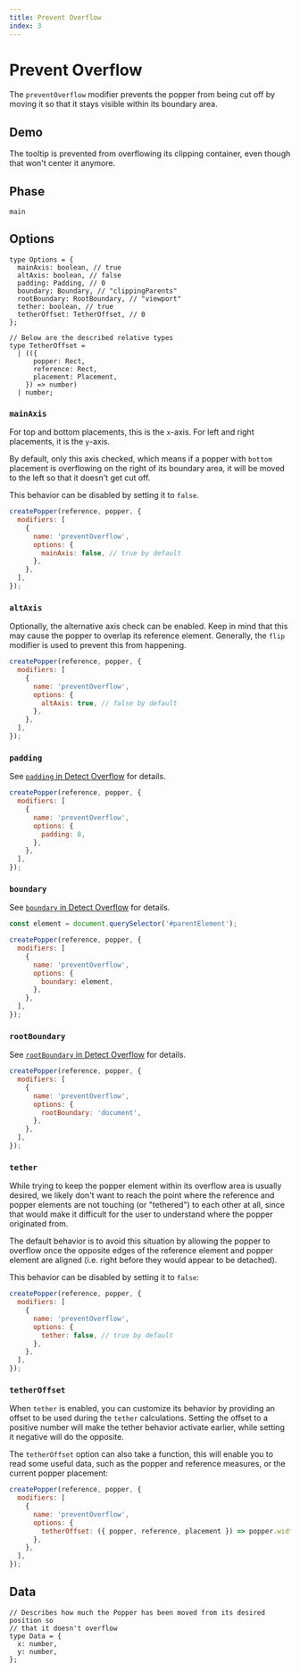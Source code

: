 ```yaml
---
title: Prevent Overflow
index: 3
---
```



# Prevent Overflow

The `preventOverflow` modifier prevents the popper from being cut off by moving
it so that it stays visible within its boundary area.

<x-ad />

## Demo

The tooltip is prevented from overflowing its clipping container, even though
that won't center it anymore.

<PreventOverflowDemo />

## Phase

`main`

## Options

```flow
type Options = {
  mainAxis: boolean, // true
  altAxis: boolean, // false
  padding: Padding, // 0
  boundary: Boundary, // "clippingParents"
  rootBoundary: RootBoundary, // "viewport"
  tether: boolean, // true
  tetherOffset: TetherOffset, // 0
};

// Below are the described relative types
type TetherOffset =
  | (({
      popper: Rect,
      reference: Rect,
      placement: Placement,
    }) => number)
  | number;
```

### `mainAxis`

For top and bottom placements, this is the `x`-axis. For left and right
placements, it is the `y`-axis.

By default, only this axis checked, which means if a popper with `bottom`
placement is overflowing on the right of its boundary area, it will be moved to
the left so that it doesn't get cut off.

This behavior can be disabled by setting it to `false`.

```js
createPopper(reference, popper, {
  modifiers: [
    {
      name: 'preventOverflow',
      options: {
        mainAxis: false, // true by default
      },
    },
  ],
});
```

### `altAxis`

Optionally, the alternative axis check can be enabled. Keep in mind that this
may cause the popper to overlap its reference element. Generally, the `flip`
modifier is used to prevent this from happening.

```js
createPopper(reference, popper, {
  modifiers: [
    {
      name: 'preventOverflow',
      options: {
        altAxis: true, // false by default
      },
    },
  ],
});
```

### `padding`

See [`padding` in Detect Overflow](/docs/utils/detect-overflow/#padding) for
details.

```js
createPopper(reference, popper, {
  modifiers: [
    {
      name: 'preventOverflow',
      options: {
        padding: 8,
      },
    },
  ],
});
```

### `boundary`

See [`boundary` in Detect Overflow](/docs/utils/detect-overflow/#boundary) for
details.

```js
const element = document.querySelector('#parentElement');

createPopper(reference, popper, {
  modifiers: [
    {
      name: 'preventOverflow',
      options: {
        boundary: element,
      },
    },
  ],
});
```

### `rootBoundary`

See
[`rootBoundary` in Detect Overflow](/docs/utils/detect-overflow/#rootboundary)
for details.

```js
createPopper(reference, popper, {
  modifiers: [
    {
      name: 'preventOverflow',
      options: {
        rootBoundary: 'document',
      },
    },
  ],
});
```

### `tether`

While trying to keep the popper element within its overflow area is usually
desired, we likely don't want to reach the point where the reference and popper
elements are not touching (or "tethered") to each other at all, since that would
make it difficult for the user to understand where the popper originated from.

The default behavior is to avoid this situation by allowing the popper to
overflow once the opposite edges of the reference element and popper element are
aligned (i.e. right before they would appear to be detached).

This behavior can be disabled by setting it to `false`:

```js
createPopper(reference, popper, {
  modifiers: [
    {
      name: 'preventOverflow',
      options: {
        tether: false, // true by default
      },
    },
  ],
});
```

### `tetherOffset`

When `tether` is enabled, you can customize its behavior by providing an offset
to be used during the `tether` calculations. Setting the offset to a positive
number will make the tether behavior activate earlier, while setting it negative
will do the opposite.

The `tetherOffset` option can also take a function, this will enable you to read
some useful data, such as the popper and reference measures, or the current
popper placement:

```js
createPopper(reference, popper, {
  modifiers: [
    {
      name: 'preventOverflow',
      options: {
        tetherOffset: ({ popper, reference, placement }) => popper.width / 2,
      },
    },
  ],
});
```

## Data

```flow
// Describes how much the Popper has been moved from its desired position so
// that it doesn't overflow
type Data = {
  x: number,
  y: number,
};
```
